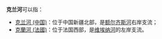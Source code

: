 '''克兰河'''可以指：
*[[克兰河_(中国)|克兰河 (中国)]]：位于中国新疆北部，是[[额尔齐斯河|额尔齐斯河]]右岸支流；
*[[克蘭河_(法國)|克蘭河 (法國)]]：位于法国西部，是[[维埃纳河|维埃纳河]]的左岸支流。

{{disambig|cat=三字河名消歧义|K}}